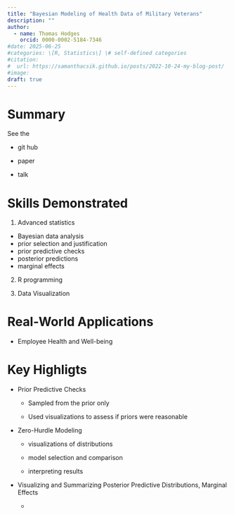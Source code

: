 ```yaml
---
title: "Bayesian Modeling of Health Data of Military Veterans"
description: ""
author:
  - name: Thomas Hodges
    orcid: 0000-0002-5184-7346
#date: 2025-06-25
#categories: \[R, Statistics\] \# self-defined categories
#citation: 
#  url: https://samanthacsik.github.io/posts/2022-10-24-my-blog-post/ 
#image: 
draft: true
---
```


# Summary 

See the

-   git hub

-   paper

-   talk

# Skills Demonstrated

1.  Advanced statistics

-   Bayesian data analysis
-   prior selection and justification
-   prior predictive checks
-   posterior predictions
-   marginal effects

2.  R programming

3.  Data Visualization

# Real-World Applications

-   Employee Health and Well-being

# Key Highligts

-   Prior Predictive Checks

    -   Sampled from the prior only

    -   Used visualizations to assess if priors were reasonable

-   Zero-Hurdle Modeling

    -   visualizations of distributions

    -   model selection and comparison

    -   interpreting results

-   Visualizing and Summarizing Posterior Predictive Distributions, Marginal Effects

    -   
